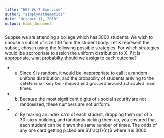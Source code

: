 ```yaml
---
title: "607 Wk 7 Exercise"
author: "simplymathematics"
date: "October 11, 2018"
output: html_document
---
```


Suppse we are attending a college which has 3000 students. We wish to choose a subset of size 100 from the student body. Let X represent the subset, chosen using the following possible strategies. For which strategies would ibe appropriate to assign the uniform distribution to X. If it is appropriate, what probabilty should we assign to each outcome?

- a) Since X is random, it would be inappropriate to call it a random uniform distribution, and the probability of students arriving to the cafeteria is likely bell-shaped and grouped around scheduled meal times.
- b) Because the most significant digits of a social security are not randomized, these numbers are not uniform. 
- c) By making an index card of each student, dropping them out of a 30-story building, and randomly picking them up, you ensured that each student can be drawn the same number of times. The odds of any one card getting picked are $\frac{1}{n}$ where $n$ is 3000. 